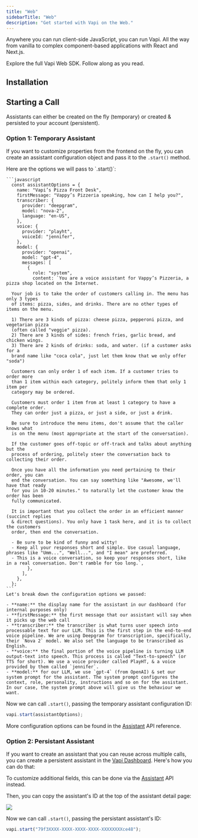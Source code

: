 ```yaml
---
title: "Web"
sidebarTitle: "Web"
description: "Get started with Vapi on the Web."
---
```



<YouTubeEmbed
  videoUrl="https://www.youtube.com/embed/PUb-cseRNr4?si=NP-GO8tU46hibfuW"
  altTitle="Quickstart: Web"
/>

Anywhere you can run client-side JavaScript, you can run Vapi. All the way from vanilla to complex component-based applications with React and Next.js.

<CardGroup cols={2}>
  <Card title="The Web SDK" icon="window" iconType="duotone" href="/sdk/web">
    Explore the full Vapi Web SDK.
  </Card>
  <Card
    title="Live React Dem"
    icon="arrow-up-right-from-square"
    iconType="regular"
    color="#f25130"
    href={quickstartDemoLink}
  >
    Follow along as you read.
  </Card>
</CardGroup>

## Installation

<InstallWebSDK />

<ImportWebSDK />

## Starting a Call

Assistants can either be created on the fly (temporary) or created & persisted to your account (persistent).

### Option 1: Temporary Assistant

If you want to customize properties from the frontend on the fly, you can create an assistant configuration object and pass it to the `.start()` method.

<AccordionGroup>
  <Accordion title="Assistant Configuration" icon="brackets-curly" iconType="solid">
    Here are the options we will pass to `.start()`:

    ```javascript
      const assistantOptions = {
        name: "Vapi’s Pizza Front Desk",
        firstMessage: "Vappy’s Pizzeria speaking, how can I help you?",
        transcriber: {
          provider: "deepgram",
          model: "nova-2",
          language: "en-US",
        },
        voice: {
          provider: "playht",
          voiceId: "jennifer",
        },
        model: {
          provider: "openai",
          model: "gpt-4",
          messages: [
            {
              role: "system",
              content: `You are a voice assistant for Vappy’s Pizzeria, a pizza shop located on the Internet.

      Your job is to take the order of customers calling in. The menu has only 3 types
      of items: pizza, sides, and drinks. There are no other types of items on the menu.

      1) There are 3 kinds of pizza: cheese pizza, pepperoni pizza, and vegetarian pizza
      (often called "veggie" pizza).
      2) There are 3 kinds of sides: french fries, garlic bread, and chicken wings.
      3) There are 2 kinds of drinks: soda, and water. (if a customer asks for a
      brand name like "coca cola", just let them know that we only offer "soda")

      Customers can only order 1 of each item. If a customer tries to order more
      than 1 item within each category, politely inform them that only 1 item per
      category may be ordered.

      Customers must order 1 item from at least 1 category to have a complete order.
      They can order just a pizza, or just a side, or just a drink.

      Be sure to introduce the menu items, don't assume that the caller knows what
      is on the menu (most appropriate at the start of the conversation).

      If the customer goes off-topic or off-track and talks about anything but the
      process of ordering, politely steer the conversation back to collecting their order.

      Once you have all the information you need pertaining to their order, you can
      end the conversation. You can say something like "Awesome, we'll have that ready
      for you in 10-20 minutes." to naturally let the customer know the order has been
      fully communicated.

      It is important that you collect the order in an efficient manner (succinct replies
      & direct questions). You only have 1 task here, and it is to collect the customers
      order, then end the conversation.

      - Be sure to be kind of funny and witty!
      - Keep all your responses short and simple. Use casual language, phrases like "Umm...", "Well...", and "I mean" are preferred.
      - This is a voice conversation, so keep your responses short, like in a real conversation. Don't ramble for too long.`,
            },
          ],
        },
      };
    ```
    Let's break down the configuration options we passed:

    - **name:** the display name for the assistant in our dashboard (for internal purposes only)
    - **firstMessage:** the first message that our assistant will say when it picks up the web call
    - **transcriber:** the transcriber is what turns user speech into processable text for our LLM. This is the first step in the end-to-end voice pipeline. We are using Deepgram for transcription, specifically, their `Nova 2` model. We also set the language to be transcribed as English.
    - **voice:** the final portion of the voice pipeline is turning LLM output-text into speech. This process is called "Text-to-speech" (or TTS for short). We use a voice provider called PlayHT, & a voice provided by them called `jennifer`.
    - **model:** for our LLM, we use `gpt-4` (from OpenAI) & set our system prompt for the assistant. The system prompt configures the context, role, personality, instructions and so on for the assistant. In our case, the system prompt above will give us the behaviour we want.

   </Accordion>
</AccordionGroup>

Now we can call `.start()`, passing the temporary assistant configuration ID:

```javascript
vapi.start(assistantOptions);
```

More configuration options can be found in the [Assistant](/api-reference/assistants/create-assistant) API reference.

### Option 2: Persistant Assistant

If you want to create an assistant that you can reuse across multiple calls, you can create a persistent assistant in the [Vapi Dashboard](https://dashboard.vapi.ai). Here's how you can do that:

<AssistantSetupInboundAccordionGroup />

To customize additional fields, this can be done via the [Assistant](/api-reference/assistants/create-assistant) API instead.

Then, you can copy the assistant's ID at the top of the assistant detail page:

<Frame>
  <img src="/static/images/quickstart/assistant-id-dashboard.png" />
</Frame>

Now we can call `.start()`, passing the persistant assistant's ID:

```javascript
vapi.start("79f3XXXX-XXXX-XXXX-XXXX-XXXXXXXXce48");
```
